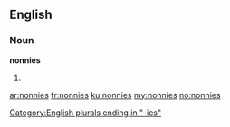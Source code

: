 ==English==

===Noun===
'''nonnies'''

# {{plural of|nonny}}

[[Category:English plurals ending in "-ies"]]

[[ar:nonnies]]
[[fr:nonnies]]
[[ku:nonnies]]
[[my:nonnies]]
[[no:nonnies]]